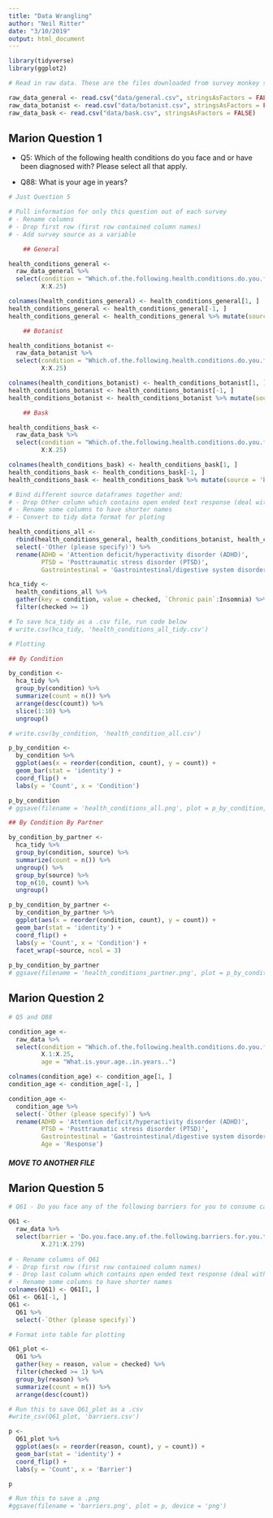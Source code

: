 ```yaml
---
title: "Data Wrangling"
author: "Neil Ritter"
date: "3/10/2019"
output: html_document
---
```


```r

library(tidyverse)
library(ggplot2)

```


```r
# Read in raw data. These are the files downloaded from survey monkey saved as a .csv

raw_data_general <- read.csv("data/general.csv", stringsAsFactors = FALSE)
raw_data_botanist <- read.csv("data/botanist.csv", stringsAsFactors = FALSE)
raw_data_bask <- read.csv("data/bask.csv", stringsAsFactors = FALSE)

```

## Marion Question 1

- Q5: Which of the following health conditions do you face and or have been diagnosed with? Please select all that apply.

- Q88: What is your age in years?

```r
# Just Question 5

# Pull information for only this question out of each survey
# - Rename columns
# - Drop first row (first row contained column names)
# - Add survey source as a variable

    ## General

health_conditions_general <- 
  raw_data_general %>%
  select(condition = "Which.of.the.following.health.conditions.do.you.face.and.or.have.been.diagnosed.with...Please.select.all.that.apply.",
         X:X.25)

colnames(health_conditions_general) <- health_conditions_general[1, ]
health_conditions_general <- health_conditions_general[-1, ]
health_conditions_general <- health_conditions_general %>% mutate(source = 'general')

    ## Botanist

health_conditions_botanist <-
  raw_data_botanist %>%
  select(condition = "Which.of.the.following.health.conditions.do.you.face.and.or.have.been.diagnosed.with...Please.select.all.that.apply.",
         X:X.25)

colnames(health_conditions_botanist) <- health_conditions_botanist[1, ]
health_conditions_botanist <- health_conditions_botanist[-1, ]
health_conditions_botanist <- health_conditions_botanist %>% mutate(source = 'botanist')

    ## Bask

health_conditions_bask <-
  raw_data_bask %>%
  select(condition = "Which.of.the.following.health.conditions.do.you.face.and.or.have.been.diagnosed.with...Please.select.all.that.apply.",
         X:X.25)

colnames(health_conditions_bask) <- health_conditions_bask[1, ]
health_conditions_bask <- health_conditions_bask[-1, ]
health_conditions_bask <- health_conditions_bask %>% mutate(source = 'bask')

# Bind different source dataframes together and:
# - Drop Other column which contains open ended text response (deal with later)
# - Rename some columns to have shorter names
# - Convert to tidy data format for ploting 

health_conditions_all <- 
  rbind(health_conditions_general, health_conditions_botanist, health_conditions_bask) %>%
  select(-'Other (please specify)') %>%
  rename(ADHD = 'Attention deficit/hyperactivity disorder (ADHD)',
         PTSD = 'Posttraumatic stress disorder (PTSD)',
         Gastrointestinal = 'Gastrointestinal/digestive system disorders')

hca_tidy <-
  health_conditions_all %>%
  gather(key = condition, value = checked, `Chronic pain`:Insomnia) %>%
  filter(checked >= 1)

# To save hca_tidy as a .csv file, run code below
# write.csv(hca_tidy, 'health_conditions_all_tidy.csv')

```


```r
# Plotting

## By Condition

by_condition <-
  hca_tidy %>%
  group_by(condition) %>%
  summarize(count = n()) %>%
  arrange(desc(count)) %>%
  slice(1:10) %>%
  ungroup()

# write.csv(by_condition, 'health_condition_all.csv')

p_by_condition <- 
  by_condition %>%
  ggplot(aes(x = reorder(condition, count), y = count)) + 
  geom_bar(stat = 'identity') +
  coord_flip() +
  labs(y = 'Count', x = 'Condition')

p_by_condition
# ggsave(filename = 'health_conditions_all.png', plot = p_by_condition, device = 'png')

## By Condition By Partner

by_condition_by_partner <-
  hca_tidy %>%
  group_by(condition, source) %>%
  summarize(count = n()) %>%
  ungroup() %>%
  group_by(source) %>%
  top_n(10, count) %>%
  ungroup()

p_by_condition_by_partner <-
  by_condition_by_partner %>%
  ggplot(aes(x = reorder(condition, count), y = count)) +
  geom_bar(stat = 'identity') +
  coord_flip() +
  labs(y = 'Count', x = 'Condition') +
  facet_wrap(~source, ncol = 3)
    
p_by_condition_by_partner
# ggsave(filename = 'health_conditions_partner.png', plot = p_by_condition_by_partner, device = 'png')

```




## Marion Question 2

```r
# Q5 and Q88

condition_age <- 
  raw_data %>%
  select(condition = "Which.of.the.following.health.conditions.do.you.face.and.or.have.been.diagnosed.with...Please.select.all.that.apply.",
         X.1:X.25,
         age = "What.is.your.age..in.years..")

colnames(condition_age) <- condition_age[1, ]
condition_age <- condition_age[-1, ]

condition_age <- 
  condition_age %>%
  select(-`Other (please specify)`) %>%
  rename(ADHD = 'Attention deficit/hyperactivity disorder (ADHD)',
         PTSD = 'Posttraumatic stress disorder (PTSD)',
         Gastrointestinal = 'Gastrointestinal/digestive system disorders',
         Age = 'Response')

```



##### MOVE TO ANOTHER FILE #####

## Marion Question 5

```r

# Q61 - Do you face any of the following barriers for you to consume cannabis? (Please select all that apply)

Q61 <- 
  raw_data %>%
  select(barrier = 'Do.you.face.any.of.the.following.barriers.for.you.to.consume.cannabis...Please.select.all.that.apply.',
         X.271:X.279)
  
# - Rename columns of Q61
# - Drop first row (first row contained column names)
# - Drop last column which contains open ended text response (deal with later)
# - Rename some columns to have shorter names
colnames(Q61) <- Q61[1, ]
Q61 <- Q61[-1, ]
Q61 <- 
  Q61 %>%
  select(-`Other (please specify)`)

# Format into table for plotting

Q61_plot <- 
  Q61 %>%
  gather(key = reason, value = checked) %>%
  filter(checked >= 1) %>%
  group_by(reason) %>%
  summarize(count = n()) %>%
  arrange(desc(count))

# Run this to save Q61_plot as a .csv
#write_csv(Q61_plot, 'barriers.csv')

```


```r

p <- 
  Q61_plot %>%
  ggplot(aes(x = reorder(reason, count), y = count)) +
  geom_bar(stat = 'identity') +
  coord_flip() +
  labs(y = 'Count', x = 'Barrier')

p

# Run this to save a .png
#ggsave(filename = 'barriers.png', plot = p, device = 'png')
```
















